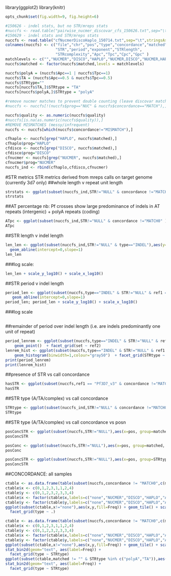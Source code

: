 library(ggplot2)
library(knitr)
```r
opts_chunk$set(fig.width=9, fig.height=6)
``` 

```r
#150626 - indel stats, but no STR/mreps stats
#nuccfs <- read.table("pairwise_nucmer_discovar_cfs_150626.txt",sep="\t",stringsAsFactors = F)
#150629 - indel stats and STR/mreps stats
nuccfs <- read.table("cfNucmerDiscoHaplo_150714.txt",sep="\t",stringsAsFactors = F)
colnames(nuccfs) <- c("file","chr","pos","type","concordance","matched","quality","length","alleles","complexity",
                      "STR","period","exponent","STRlength",
                      "STRcomplexity","Apc","Tpc","Cpc","Gpc" )
matchlevels <- c("","NUCMER","DISCO","HAPLO","NUCMER,DISCO","NUCMER,HAPLO","DISCO,HAPLO","NUCMER,DISCO,HAPLO")
nuccfs$matched <- factor(nuccfs$matched,levels = matchlevels)
```

```r
nuccfs$polyA = (nuccfs$Apc==1 | nuccfs$Tpc==1)
nuccfs$TA = (nuccfs$Apc==0.5 & nuccfs$Tpc==0.5)
nuccfs$STRtype=""
nuccfs[nuccfs$TA,]$STRtype = "TA"
nuccfs[nuccfs$polyA,]$STRtype = "polyA"

#remove nucmer matches to prevent double counting (leave discovar matches untouched)
#nuccfs <- nuccfs[!(nuccfs$prog=="NUC" & nuccfs$concordance=="MATCH"),]

nuccfs$quality <- as.numeric(nuccfs$quality)
#nuccfs[is.na(as.numeric(nuccfs$quality)),]
#REMOVE MISMATCHES (messy/infrequent)
nuccfs <- nuccfs[which(nuccfs$concordance!="MISMATCH"),]
```

```r
cfhaplo <- nuccfs[grep("HAPLO", nuccfs$matched),]
cfhaplo$prog="HAPLO"
cfdisco <- nuccfs[grep("DISCO", nuccfs$matched),]
cfdisco$prog="DISCO"
cfnucmer <- nuccfs[grep("NUCMER", nuccfs$matched),]
cfnucmer$prog="NUCMER"
nuccfs_ind <- rbind(cfhaplo,cfdisco,cfnucmer)
```

#STR metrics
STR metrics derived from mreps calls on target genome (currently 3d7 only)
##whole length v repeat unit length
```r
strstats <- ggplot(subset(nuccfs_ind,STR!="NULL" & concordance !="MATCH0"),aes(y=STRlength,x=period, colour=matched)) + geom_point()  + facet_grid(prog ~ .)
strstats
```

##AT percentage
nb: Pf crosses show large predominance of indels in AT repeats (intergenic) + polyA repeats (coding)
```r
ATpc <- ggplot(subset(nuccfs_ind,STR!="NULL" & concordance !="MATCH0" ),aes(y=STRlength,x=Apc+Tpc, colour=STRtype)) + geom_point()  + facet_grid(prog ~ .)
ATpc
```

##STR length v indel length
```r
len_len <- ggplot(subset(nuccfs_ind,STR!="NULL" & type=="INDEL"),aes(y=STRlength,x=length, colour=matched)) + geom_point()  + facet_grid(concordance ~ prog)+
  geom_abline(intercept=0,slope=1)
len_len
```
###log scale: 
```r
len_len + scale_y_log10() + scale_x_log10()
``` 

##STR period v indel length
```r
period_len <- ggplot(subset(nuccfs,type=="INDEL" & STR!="NULL" & ref1 == "Pf3D7_v3"),aes(y=period,x=length, colour=set)) + geom_point()  + facet_grid(set ~ ref2) + 
   geom_abline(intercept=0,slope=1)
period_len; period_len + scale_y_log10() + scale_x_log10()

```
###log scale
```r
```

##remainder of period over indel length
(i.e. are indels predominantly one unit of repeat)
```r
period_lenrem <- ggplot(subset(nuccfs,type=="INDEL" & STR!="NULL" & ref1 == "Pf3D7_v3"),aes(y=period,x=length %% period, colour=TA)) + 
    geom_point()  + facet_grid(set ~ ref2)
lenrem_hist <- ggplot(subset(nuccfs,type=="INDEL" & STR!="NULL" & ref1 == "Pf3D7_v3"),aes(x=length %% period, fill=set)) + 
    geom_histogram(binwidth=1,colour="gray50")  + facet_grid(STRtype ~ ref2)
print(period_lenrem)
print(lenrem_hist)
```

##presence of STR vs call concordance
```r
hasSTR <- ggplot(subset(nuccfs,ref1 == "Pf3D7_v3" & concordance !="MATCH0"),aes(x=set, group=(STR!="NULL"), fill=(STR!="NULL"))) + geom_histogram()  + facet_grid(type ~ ref2,scales="free_y")
hasSTR
```

##STR type (A/TA/complex) vs call concordance
```r
STRtype <- ggplot(subset(nuccfs_ind,STR!="NULL" & concordance !="MATCH0"),aes(x=matched, group=STRtype, fill=STRtype)) + geom_histogram()  + facet_grid(type ~ .,scales="free_y") + theme(axis.text.x = element_text(angle = 90, hjust = 1))
STRtype
```

##STR type (A/TA/complex) vs call concordance vs posn
```r
posConcSTR <- ggplot(subset(nuccfs,STR!="NULL"),aes(x=pos, group=matched, fill=matched)) + geom_histogram(binwidth=10000)  + facet_grid(STRtype ~ .,scales="free_y")
posConcSTR

posConc <- ggplot(subset(nuccfs,STR!="NULL"),aes(x=pos, group=matched, fill=matched)) + geom_histogram(binwidth=10000)
posConc

posConcSTR <- ggplot(subset(nuccfs,STR!="NULL"),aes(x=pos, group=STRtype, fill=STRtype)) + geom_histogram(binwidth=10000)  + facet_grid(matched ~ .,scales="free_y")
posConcSTR
```

##CONCORDANCE: all samples
```r
ctable <- as.data.frame(table(subset(nuccfs,concordance != "MATCH0",c(matched,type))))
ctable$x <- c(0,1,2,3,1,1,2,4)
ctable$y <- c(0,1,2,3,2,3,3,4)
ctable$x <- factor(ctable$x,labels=c("none","NUCMER","DISCO","HAPLO","ALL"))
ctable$y <- factor(ctable$y,labels=c("none","NUCMER","DISCO","HAPLO","ALL"))
ggplot(subset(ctable,x!="none"),aes(x,y,fill=Freq)) + geom_tile() + scale_fill_gradient(low="white",high="red") +
  facet_grid(type ~ .)
```

```r
ctable <- as.data.frame(table(subset(nuccfs,concordance != "MATCH0",c(matched,type,STRtype))))
ctable$x <- c(0,1,2,3,1,1,2,4)
ctable$y <- c(0,1,2,3,2,3,3,4)
ctable$x <- factor(ctable$x,labels=c("none","NUCMER","DISCO","HAPLO","ALL"))
ctable$y <- factor(ctable$y,labels=c("none","NUCMER","DISCO","HAPLO","ALL"))
ggplot(subset(ctable,x!="none"),aes(x,y,fill=Freq)) + geom_tile() + scale_fill_gradient(low="white",high="red") +
stat_bin2d(geom="text", aes(label=Freq)) +
  facet_grid(type ~ STRtype)
ggplot(subset(ctable,matched != "" & STRtype %in% c("polyA","TA")),aes(x,y,fill=Freq)) + geom_tile() + scale_fill_gradient(low="white",high="red") +
stat_bin2d(geom="text", aes(label=Freq)) +
  facet_grid(type ~ STRtype)
```
